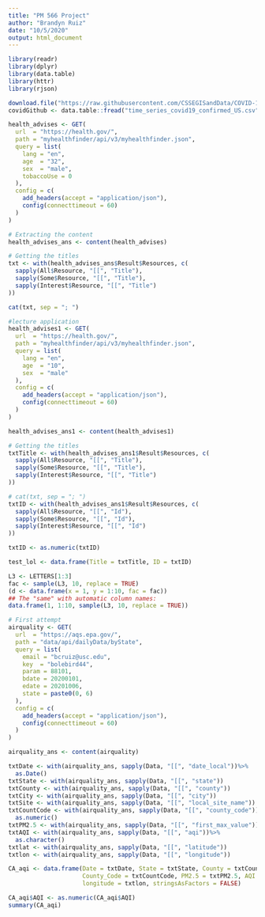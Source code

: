 ```yaml
---
title: "PM 566 Project"
author: "Brandyn Ruiz"
date: "10/5/2020"
output: html_document
---
```


```r
library(readr)
library(dplyr)
library(data.table)
library(httr)
library(rjson)
```

```r
download.file("https://raw.githubusercontent.com/CSSEGISandData/COVID-19/master/csse_covid_19_data/csse_covid_19_time_series/time_series_covid19_confirmed_US.csv", "time_series_covid19_confirmed_US.csv", method="libcurl", timeout = 60)
covidGithub <- data.table::fread("time_series_covid19_confirmed_US.csv")
```

```r
health_advises <- GET(
  url  = "https://health.gov/",
  path = "myhealthfinder/api/v3/myhealthfinder.json",
  query = list(
    lang = "en",
    age  = "32",
    sex  = "male",
    tobaccoUse = 0
  ),
  config = c(
    add_headers(accept = "application/json"),
    config(connecttimeout = 60)
  )
)
```

```r
# Extracting the content
health_advises_ans <- content(health_advises)

# Getting the titles
txt <- with(health_advises_ans$Result$Resources, c(
  sapply(All$Resource, "[[", "Title"),
  sapply(Some$Resource, "[[", "Title"),
  sapply(Interest$Resource, "[[", "Title")
))

cat(txt, sep = "; ")
```

```r
#lecture application
health_advises1 <- GET(
  url  = "https://health.gov/",
  path = "myhealthfinder/api/v3/myhealthfinder.json",
  query = list(
    lang = "en",
    age  = "10",
    sex  = "male"
  ),
  config = c(
    add_headers(accept = "application/json"),
    config(connecttimeout = 60)
  )
)
```

```r
health_advises_ans1 <- content(health_advises1)

# Getting the titles
txtTitle <- with(health_advises_ans1$Result$Resources, c(
  sapply(All$Resource, "[[", "Title"),
  sapply(Some$Resource, "[[", "Title"),
  sapply(Interest$Resource, "[[", "Title")
))

# cat(txt, sep = "; ")
txtID <- with(health_advises_ans1$Result$Resources, c(
  sapply(All$Resource, "[[", "Id"),
  sapply(Some$Resource, "[[", "Id"),
  sapply(Interest$Resource, "[[", "Id")
))

txtID <- as.numeric(txtID)

test_lol <- data.frame(Title = txtTitle, ID = txtID)
```



```r
L3 <- LETTERS[1:3]
fac <- sample(L3, 10, replace = TRUE)
(d <- data.frame(x = 1, y = 1:10, fac = fac))
## The "same" with automatic column names:
data.frame(1, 1:10, sample(L3, 10, replace = TRUE))
```

```r
# First attempt
airquality <- GET(
  url  = "https://aqs.epa.gov/",
  path = "data/api/dailyData/byState",
  query = list(
    email = "bcruiz@usc.edu",
    key  = "bolebird44",
    param = 88101,
    bdate = 20200101,
    edate = 20201006,
    state = paste0(0, 6)
  ),
  config = c(
    add_headers(accept = "application/json"),
    config(connecttimeout = 60)
  )
)
```

```r
airquality_ans <- content(airquality)

txtDate <- with(airquality_ans, sapply(Data, "[[", "date_local"))%>%
  as.Date()
txtState <- with(airquality_ans, sapply(Data, "[[", "state"))
txtCounty <- with(airquality_ans, sapply(Data, "[[", "county"))
txtCity <- with(airquality_ans, sapply(Data, "[[", "city"))
txtSite <- with(airquality_ans, sapply(Data, "[[", "local_site_name"))
txtCountCode <- with(airquality_ans, sapply(Data, "[[", "county_code"))%>%
  as.numeric()
txtPM2.5 <- with(airquality_ans, sapply(Data, "[[", "first_max_value"))
txtAQI <- with(airquality_ans, sapply(Data, "[[", "aqi"))%>%
  as.character()
txtlat <- with(airquality_ans, sapply(Data, "[[", "latitude"))
txtlon <- with(airquality_ans, sapply(Data, "[[", "longitude"))

CA_aqi <- data.frame(Date = txtDate, State = txtState, County = txtCounty, City = txtCity, Site = txtSite,
                     County_Code = txtCountCode, PM2.5 = txtPM2.5, AQI = txtAQI, latitude = txtlat,
                     longitude = txtlon, stringsAsFactors = FALSE)

CA_aqi$AQI <- as.numeric(CA_aqi$AQI)
summary(CA_aqi)

```


